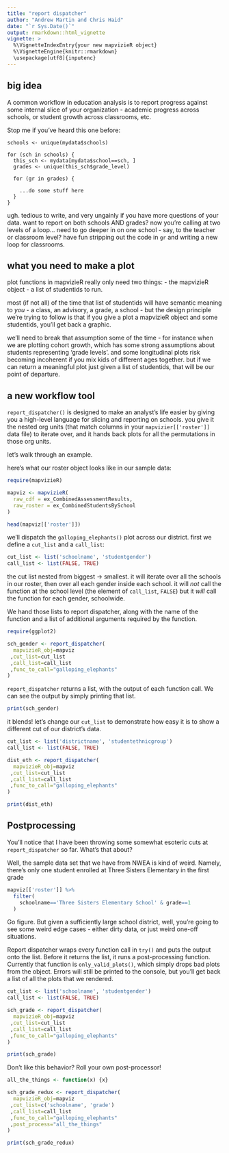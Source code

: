 ```yaml
---
title: "report dispatcher"
author: "Andrew Martin and Chris Haid"
date: "`r Sys.Date()`"
output: rmarkdown::html_vignette
vignette: >
  %\VignetteIndexEntry{your new mapvizieR object}
  %\VignetteEngine{knitr::rmarkdown}
  \usepackage[utf8]{inputenc}
---
```


## big idea
A common workflow in education analysis is to report progress against some internal slice of your organization - academic progress across schools, or student growth across classrooms, etc.

Stop me if you've heard this one before:

```
schools <- unique(mydata$schools)

for (sch in schools) {
  this_sch <- mydata[mydata$school==sch, ]
  grades <- unique(this_sch$grade_level)
  
  for (gr in grades) {
    
    ...do some stuff here
  }
}
```

ugh.  tedious to write, and very ungainly if you have more questions of your data.  want to report on both schools AND grades?  now you're calling at two levels of a loop... need to go deeper in on one school - say, to the teacher or classroom level?  have fun stripping out the code in `gr` and writing a new loop for classrooms. 

## what you need to make a plot

plot functions in mapvizieR really only need two things:
  - the mapvizieR object
  - a list of studentids to run.
  
most (if not all) of the time that list of studentids will have semantic meaning to _you_ - a class, an advisory, a grade, a school - but the design principle we're trying to follow is that if you give a plot a mapvizieR object and some studentids, you'll get back a graphic.

we'll need to break that assumption some of the time - for instance when we are plotting cohort growth, which has some strong assumptions about students representing 'grade levels'.  and some longitudinal plots risk becoming incoherent if you mix kids of different ages together.  but if we can return a meaningful plot just given a list of studentids, that will be our point of departure.

## a new workflow tool
`report_dispatcher()` is designed to make an analyst's life easier by giving you a high-level language for slicing and reporting on schools.  you give it the nested org units (that match columns in your `mapvizier[['roster']]` data file) to iterate over, and it hands back plots for all the permutations in those org units.

let's walk through an example.

here's what our roster object looks like in our sample data:
```r
require(mapvizieR)

mapviz <- mapvizieR(
  raw_cdf = ex_CombinedAssessmentResults,
  raw_roster = ex_CombinedStudentsBySchool
)

head(mapviz[['roster']])

```


we'll dispatch the `galloping_elephants()` plot across our district.  first we define a `cut_list` and a `call_list`:

```r

cut_list <- list('schoolname', 'studentgender')
call_list <- list(FALSE, TRUE)

```

the cut list nested from biggest -> smallest.  it will iterate over all the schools in our roster, then over all each gender inside each school.  it will *not* call the function at the school level (the element of `call_list`, `FALSE`) but it *will* call the function for each gender, schoolwide.

We hand those lists to report dispatcher, along with the name of the function and a list of additional arguments required by the function.

```r
require(ggplot2)

sch_gender <- report_dispatcher(
  mapvizieR_obj=mapviz
 ,cut_list=cut_list
 ,call_list=call_list
 ,func_to_call="galloping_elephants"
)

```

`report_dispatcher` returns a list, with the output of each function call.  We can see the output by simply printing that list.

```r

print(sch_gender)

```

it blends!  let's change our `cut_list` to demonstrate how easy it is to show a different cut of our district's data.

```r

cut_list <- list('districtname', 'studentethnicgroup')
call_list <- list(FALSE, TRUE)

dist_eth <- report_dispatcher(
  mapvizieR_obj=mapviz
 ,cut_list=cut_list
 ,call_list=call_list
 ,func_to_call="galloping_elephants"
)

print(dist_eth)

```

## Postprocessing

You'll notice that I have been throwing some somewhat esoteric cuts at `report_dispatcher` so far.  What's that about?

Well, the sample data set that we have from NWEA is kind of weird.  Namely, there's only one student enrolled at Three Sisters Elementary in the first grade 

```r
mapviz[['roster']] %>%
  filter(
    schoolname=='Three Sisters Elementary School' & grade==1
  )
```

Go figure.  But given a sufficiently large school district, well, you're going to see some weird edge cases - either dirty data, or just weird one-off situations.

Report dispatcher wraps every function call in `try()` and puts the output onto the list.  Before it returns the list, it runs a post-processing function.  Currently that function is `only_valid_plots()`, which simply drops bad plots from the object.  Errors will still be printed to the console, but you'll get back a list of all the plots that we rendered.

```r

cut_list <- list('schoolname', 'studentgender')
call_list <- list(FALSE, TRUE)

sch_grade <- report_dispatcher(
  mapvizieR_obj=mapviz
 ,cut_list=cut_list
 ,call_list=call_list
 ,func_to_call="galloping_elephants"
)

print(sch_grade)

```

Don't like this behavior?  Roll your own post-processor!

```r

all_the_things <- function(x) {x}

sch_grade_redux <- report_dispatcher(
  mapvizieR_obj=mapviz
 ,cut_list=c('schoolname', 'grade')
 ,call_list=call_list
 ,func_to_call="galloping_elephants"
 ,post_process="all_the_things"
)

print(sch_grade_redux)

```
